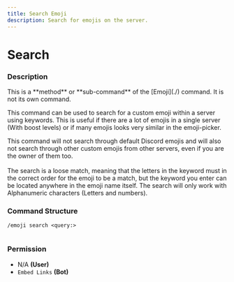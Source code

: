 ```yaml
---
title: Search Emoji
description: Search for emojis on the server.
---
```


# Search
### Description

<Callout type="warning">
This is a **method** or **sub-command** of the [Emoji](./) command. It is not its own command.
</Callout>

This command can be used to search for a custom emoji within a server using keywords. This is useful if there are a lot of emojis in a single server (With boost levels) or if many emojis looks very similar in the emoji-picker.

This command will not search through default Discord emojis and will also not search through other custom emojis from other servers, even if you are the owner of them too.\
\
The search is a loose match, meaning that the letters in the keyword must in the correct order for the emoji to be a match, but the keyword you enter can be located anywhere in the emoji name itself. The search will only work with Alphanumeric characters (Letters and numbers).

### Command Structure

```
/emoji search <query:>
```

<figure><img src="https://i.imgur.com/KLfyInV.png" alt=""><figcaption></figcaption></figure>

### **Permission**

* N/A **(User)**
* `Embed Links` **(Bot)**
